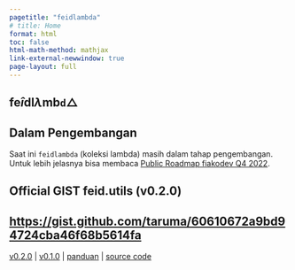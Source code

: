 ```yaml
---
pagetitle: "feidlambda"
# title: Home
format: html
toc: false
html-math-method: mathjax
link-external-newwindow: true
page-layout: full
---
```


::: {.text-center .m-0}
# $\text{fe}\hat{i}\text{d} \textbf{l} \lambda \text{m} \textsf{b} \texttt{d} \bigtriangleup$
:::

::: {.text-center .callout-important appearance="simple" icon="false"}
## Dalam Pengembangan

Saat ini `feidlambda` (koleksi lambda) masih dalam tahap pengembangan. Untuk lebih jelasnya bisa membaca [Public Roadmap fiakodev Q4 2022](https://dev.fiako.engineering/logs/public-roadmap-october-2022).
:::

::: {.callout-tip icon="false" .text-center}
## Official GIST **feid.utils** (v0.2.0)
<https://gist.github.com/taruma/60610672a9bd94724cba46f68b5614fa>
---
[v0.2.0](release/feidlambda-0-2-0.qmd) | [v0.1.0](release/feidlambda-0-1-0.qmd) | [panduan](docs/penggunaan.qmd) | [source code](release/feidlambda.qmd)
:::